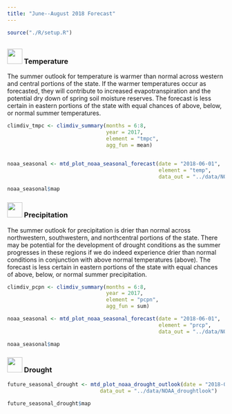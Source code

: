```yaml
---
title: "June--August 2018 Forecast"
---
```


```r
source("./R/setup.R")
```

<!-- ![Spring runoff from heavy mountain snows could potentially cause flooding in some areas, especially if there is rapid snow melt. Photo by Collin Kuske.](./img/Collin_Kuske_flooded_field.jpg) -->

## {- .tabset .tabset-fade .tabset-pills}

<!-- ### <img src="icons/enso.svg" width="35px"/> El Niño/La Niña {-} -->
<!-- This past winter and spring the Pacific sea surface temperatures remained below average, maintaining La Niña conditions in the ocean and lower atmosphere. This resulted in a significant winter snowpack, wet conditions and much below normal spring temperatures. In late April the La Niña transitioned to ENSO neutral. During ENSO-neutral phases, ocean temperatures and atmospheric conditions are near the long-term average and there is often less predictability in the three month summer outlook (e.g., the seasonal outlook for temperature and precipitation in Eastern MT below). -->

<!-- #### Temperature {-} -->
<!-- ```{r future-seasonal-enso-temp, fig.retina = 2, fig.align = "center", out.width = '100%', collapse=TRUE, results='hold', message=FALSE, warning=FALSE, cache=TRUE} -->


<!-- enso_temp <- mtd_plot_enso(months = 6:8, -->
<!--                                 element = "tmpc", -->
<!--                                 agg_fun = mean) -->

<!-- enso_temp$map -->
<!-- ``` -->

<!-- #### Precipitation {-} -->
<!-- ```{r future-seasonal-enso-prcp, collapse=TRUE, results='hold', message=FALSE, warning=FALSE, cache=TRUE} -->

<!-- enso_prcp <- mtd_plot_enso(months = 6:8, -->
<!--                                 element = "pcpn", -->
<!--                                 agg_fun = sum) -->

<!-- enso_prcp$map -->
<!-- ``` -->


### <img src="icons/temperature.svg" width="35px"/> Temperature {-}
The summer outlook for temperature is warmer than normal across western and central portions of the state. If the warmer temperatures occur as forecasted, they will contribute to increased evapotranspiration and the potential dry down of spring soil moisture reserves. The forecast is less certain in eastern portions of the state with equal chances of above, below, or normal summer temperatures.

```r

climdiv_tmpc <- climdiv_summary(months = 6:8,
                                year = 2017,
                                element = "tmpc",
                                agg_fun = mean)


noaa_seasonal <- mtd_plot_noaa_seasonal_forecast(date = "2018-06-01",
                                                 element = "temp",
                                                 data_out = "../data/NOAA_seasonal")

noaa_seasonal$map
```

### <img src="icons/precipitation.svg" width="35px"/> Precipitation {-}
The summer outlook for precipitation is drier than normal across northwestern, southwestern, and northcentral portions of the state. There may be potential for the development of drought conditions as the summer progresses in these regions if we do indeed experience drier than normal conditions in conjunction with above normal temperatures (above). The forecast is less certain in eastern portions of the state with equal chances of above, below, or normal summer precipitation. 

```r

climdiv_pcpn <- climdiv_summary(months = 6:8,
                                year = 2017,
                                element = "pcpn",
                                agg_fun = sum)

noaa_seasonal <- mtd_plot_noaa_seasonal_forecast(date = "2018-06-01",
                                                 element = "prcp",
                                                 data_out = "../data/NOAA_seasonal")

noaa_seasonal$map

```

### <img src="icons/drought.svg" width="35px"/> Drought {-}

```r

future_seasonal_drought <- mtd_plot_noaa_drought_outlook(date = "2018-06-01",
                              data_out = "../data/NOAA_droughtlook")

future_seasonal_drought$map

```

